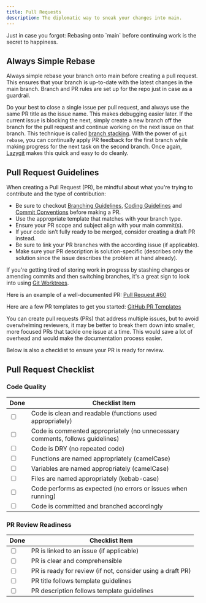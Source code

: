 ```yaml
---
title: Pull Requests
description: The diplomatic way to sneak your changes into main.
---
```


<Callout>
  Just in case you forgot: Rebasing onto `main` before continuing work is the
  secret to happiness.
</Callout>

## Always Simple Rebase

Always simple rebase your branch onto main before creating a pull request. This ensures that your branch is up-to-date with the latest changes in the main branch. Branch and PR rules are set up for the repo just in case as a guardrail.

Do your best to close a single issue per pull request, and always use the same PR title as the issue name. This makes debugging easier later. If the current issue is blocking the next, simply create a new branch off the branch for the pull request and continue working on the next issue on that branch. This technique is called [branch stacking](https://medium.com/@lneves12/git-how-to-stack-multiple-git-branches-and-rebase-them-like-a-pro-91c0cdf67ef). With the power of `git rebase`, you can continually apply PR feedback for the first branch while making progress for the next task on the second branch. Once again, [Lazygit](https://github.com/jesseduffield/lazygit) makes this quick and easy to do cleanly.

## Pull Request Guidelines

When creating a Pull Request (PR), be mindful about what you're trying to contribute and the type of contribution: 
- Be sure to checkout [Branching Guidelines](/docs/contribution-guidelines/branching-guidelines), [Coding Guidelines](/docs/contribution-guidelines/coding-guidelines) and [Commit Conventions](/docs/contribution-guidelines/conventional-commits) before making a PR.
- Use the appropriate template that matches with your branch type.
- Ensure your PR scope and subject align with your main commit(s).
- If your code isn’t fully ready to be merged, consider creating a draft PR instead.
- Be sure to link your PR branches with the according issue (if applicable).
- Make sure your PR description is solution-specific (describes only the solution since the issue describes the problem at hand already). 

If you're getting tired of storing work in progress by stashing changes or amending commits and then switching branches, it's a great sign to look into using [Git Worktrees](https://www.theserverside.com/blog/Coffee-Talk-Java-News-Stories-and-Opinions/Use-this-git-worktree-add-example-and-never-switch-branches-again).

Here is an example of a well-documented PR: [Pull Request #60](https://github.com/cuhacking/2025/pull/60)

Here are a few PR templates to get you started: [GitHub PR Templates](https://github.com/cuhacking/2025/tree/main/.github/PULL_REQUEST_TEMPLATE)

You can create pull requests (PRs) that address multiple issues, but to avoid overwhelming reviewers, it may be better to break them down into smaller, more focused PRs that tackle one issue at a time. This would save a lot of overhead and would make the documentation process easier.

Below is also a checklist to ensure your PR is ready for review. 
## Pull Request Checklist

### **Code Quality**

<table>
  <thead>
    <tr>
      <th>Done</th>
      <th>Checklist Item</th>
    </tr>
  </thead>
  <tbody>
    <tr>
      <td><input type="checkbox" /></td>
      <td>Code is clean and readable (functions used appropriately)</td>
    </tr>
    <tr>
      <td><input type="checkbox" /></td>
      <td>Code is commented appropriately (no unnecessary comments, follows guidelines)</td>
    </tr>
    <tr>
      <td><input type="checkbox" /></td>
      <td>Code is DRY (no repeated code)</td>
    </tr>
    <tr>
      <td><input type="checkbox" /></td>
      <td>Functions are named appropriately (camelCase)</td>
    </tr>
    <tr>
      <td><input type="checkbox" /></td>
      <td>Variables are named appropriately (camelCase)</td>
    </tr>
    <tr>
      <td><input type="checkbox" /></td>
      <td>Files are named appropriately (kebab-case)</td>
    </tr>
    <tr>
      <td><input type="checkbox" /></td>
      <td>Code performs as expected (no errors or issues when running)</td>
    </tr>
    <tr>
      <td><input type="checkbox" /></td>
      <td>Code is committed and branched accordingly</td>
    </tr>
  </tbody>
</table>

### **PR Review Readiness**

<table>
  <thead>
    <tr>
      <th>Done</th>
      <th>Checklist Item</th>
    </tr>
  </thead>
  <tbody>
    <tr>
      <td><input type="checkbox" /></td>
      <td>PR is linked to an issue (if applicable)</td>
    </tr>
    <tr>
      <td><input type="checkbox" /></td>
      <td>PR is clear and comprehensible</td>
    </tr>
    <tr>
      <td><input type="checkbox" /></td>
      <td>PR is ready for review (if not, consider using a draft PR)</td>
    </tr>
    <tr>
      <td><input type="checkbox" /></td>
      <td>PR title follows template guidelines</td>
    </tr>
    <tr>
      <td><input type="checkbox" /></td>
      <td>PR description follows template guidelines</td>
    </tr>
  </tbody>
</table>